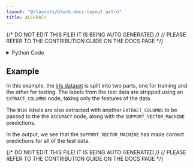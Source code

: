 ```yaml
---
layout: "@/layouts/block-docs-layout.astro"
title: ACCURACY
---
```


{/* DO NOT EDIT THIS FILE! IT IS BEING AUTO GENERATED */}
{/* PLEASE REFER TO THE CONTRIBUTION GUIDE ON THE DOCS PAGE */}


<PythonDocsDisplay docstring={docstring} />

<details>
<summary>Python Code</summary>

```python
from flojoy import flojoy, DataFrame
from typing import Optional


@flojoy
def ACCURACY(
    true_data: DataFrame,
    predicted_data: DataFrame,
    true_label: Optional[str] = None,
    predicted_label: Optional[str] = None,
) -> DataFrame:
    """The ACCURACY node takes two dataframes with the true and predicted labels from a classification task, and indicates whether the prediction was correct or not.

    These dataframes should both be single columns.

    Parameters
    ----------
    true_label : optional str
        true label users can select from original data
    predicted_label : optional str
        resulting predicted label users can select

    Returns
    -------
    DataFrame
        The input predictions dataframe, with an extra boolean column "prediction_correct".
    """

    true_df = true_data.m
    predicted_df = predicted_data.m

    # if users prov
    if true_label:
        true_label = true_df[true_label]
    else:
        true_label = true_df.iloc[:, 0]

    if predicted_label:
        predicted_label = predicted_df[predicted_label]
    else:
        predicted_label = predicted_df.iloc[:, 0]

    predicted_df["prediction_correct"] = true_label == predicted_label

    return DataFrame(df=predicted_df)

```

[Find this Flojoy Block on GitHub](https://github.com/flojoy-ai/blocks/blob/main/blocks/AI_ML/CLASSIFICATION/ACCURACY/ACCURACY.py)

</details>

## Example

<GetHelpWidget />

<AppDisplay app={app} blockName="ACCURACY" client:visible />

In this example, the [iris dataset](https://archive.ics.uci.edu/dataset/53/iris) is split into two parts, one for training and the other for testing. The labels from the test data are stripped using an `EXTRACT_COLUMNS` node, taking only the features of the data. 

The true labels are also extracted with another `EXTRACT_COLUMNS` to be passed to the the `ACCURACY` node, along with the `SUPPORT_VECTOR_MACHINE` predictions.

In the output, we see that the `SUPPORT_VECTOR_MACHINE` has made correct predictions for all of the test data.


{/* DO NOT EDIT THIS FILE! IT IS BEING AUTO GENERATED */}
{/* PLEASE REFER TO THE CONTRIBUTION GUIDE ON THE DOCS PAGE */}
